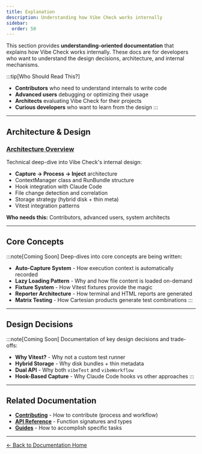 ```yaml
---
title: Explanation
description: Understanding how Vibe Check works internally
sidebar:
  order: 50
---
```


This section provides **understanding-oriented documentation** that explains how Vibe Check works internally. These docs are for developers who want to understand the design decisions, architecture, and internal mechanisms.

:::tip[Who Should Read This?]
- **Contributors** who need to understand internals to write code
- **Advanced users** debugging or optimizing their usage
- **Architects** evaluating Vibe Check for their projects
- **Curious developers** who want to learn from the design
:::

---

## Architecture & Design

### [Architecture Overview](/explanation/architecture/)

Technical deep-dive into Vibe Check's internal design:
- **Capture → Process → Inject** architecture
- ContextManager class and RunBundle structure
- Hook integration with Claude Code
- File change detection and correlation
- Storage strategy (hybrid disk + thin meta)
- Vitest integration patterns

**Who needs this:** Contributors, advanced users, system architects

---

## Core Concepts

:::note[Coming Soon]
Deep-dives into core concepts are being written:
- **Auto-Capture System** - How execution context is automatically recorded
- **Lazy Loading Pattern** - Why and how file content is loaded on-demand
- **Fixture System** - How Vitest fixtures provide the magic
- **Reporter Architecture** - How terminal and HTML reports are generated
- **Matrix Testing** - How Cartesian products generate test combinations
:::

---

## Design Decisions

:::note[Coming Soon]
Documentation of key design decisions and trade-offs:
- **Why Vitest?** - Why not a custom test runner
- **Hybrid Storage** - Why disk bundles + thin metadata
- **Dual API** - Why both `vibeTest` and `vibeWorkflow`
- **Hook-Based Capture** - Why Claude Code hooks vs other approaches
:::

---

## Related Documentation

- **[Contributing](/contributing/)** - How to contribute (process and workflow)
- **[API Reference](/api/)** - Function signatures and types
- **[Guides](/guides/)** - How to accomplish specific tasks

---

[← Back to Documentation Home](../)
